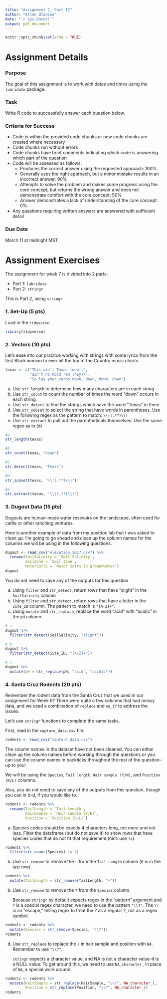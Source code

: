 ```yaml
---
title: "Assignment 7, Part II"
author: "Ellen Bledsoe"
date: "`r Sys.Date()`"
output: pdf_document
---
```


```r
knitr::opts_chunk$set(echo = TRUE)
```

# Assignment Details

### Purpose

The goal of this assignment is to work with dates and times using the `lubridate` package.

### Task

Write R code to successfully answer each question below.

### Criteria for Success

-   Code is within the provided code chunks or new code chunks are created where necessary
-   Code chunks run without errors
-   Code chunks have brief comments indicating which code is answering which part of the question
-   Code will be assessed as follows:
    -   Produces the correct answer using the requested approach: 100%
    -   Generally uses the right approach, but a minor mistake results in an incorrect answer: 90%
    -   Attempts to solve the problem and makes some progress using the core concept, but returns the wrong answer and does not demonstrate comfort with the core concept: 50%
    -   Answer demonstrates a lack of understanding of the core concept: 0%
-   Any questions requiring written answers are answered with sufficient detail

### Due Date

March 11 at midnight MST

# Assignment Exercises

The assignment for week 7 is divided into 2 parts:

-   Part 1: `lubridate`
-   Part 2: `stringr`

This is Part 2, using `stringr`

### 1. Set-Up (5 pts)

Load in the `tidyverse`.

```r
library(tidyverse)
```

### 2. Vectors (10 pts)

Let's ease into our practice working with strings with some lyrics from the first Black woman to ever hit the top of the Country music charts.

```r
texas <- c("This ain't Texas (woo),", 
           "ain't no hold 'em (hey)/",
           "So lay your cards down, down, down, down")
```

a.  Use `str_length` to determine how many characters are in each string
b.  Use `str_count` to count the number of times the word "down" occurs in each string.
c.  Use `str_detect` to find the strings which have the word "Texas" in them.
d.  Use `str_subset` to select the string that have words in parentheses. Use the following regex as the pattern to match: `\\((.*?)\\)`
e.  Use `str_extract` to pull out the parentheticals themselves. Use the same regex as in (d)

```r
#a
str_length(texas)

#b
str_count(texas, "down")

#c
str_detect(texas, "Texas")

#d
str_subset(texas, "\\((.*?)\\)")

#e
str_extract(texas, "\\((.*?)\\)")
```

### 3. Dugout Data (15 pts)

Dugouts are human-made water resevoirs on the landscape, often used for cattle or other ranching ventures.

Here is another example of data from my postdoc lab that I was asked to clean up. I'm going to go ahead and clean up the column names for the columns we will be using in the following questions.

```r
dugout <- read_csv("elevation_2017.csv") %>% 
  rename(SoilSalinity = `Soil Salinity`,
         SoilZone = `Soil Zone`,
         MajorSalts = `Major Salts in groundwater`)
dugout
```
You do not need to save any of the outputs for this question.

a.  Using `filter` and `str_detect`, return rows that have "slight" in the `SoilSalinity` column
b.  Using `filter` and `str_detect`, return rows that have a letter in the `Site_ID` column. The pattern to match is `"[A-Z]+"`.
c.  Using `mutate` and `str_replace`, replace the word "acid" with "acidic" in the `pH` column.

```r
# a
dugout %>% 
  filter(str_detect(SoilSalinity, "slight"))

# b
dugout %>% 
  filter(str_detect(Site_ID, "[A-Z]+"))

# c 
dugout %>% 
  mutate(pH = str_replace(pH, "acid", "acidic"))
```

### 4. Santa Cruz Rodents (20 pts)

Remember the rodent data from the Santa Cruz that we used in our assignment for Week 6? There were quite a few columns that had messy data, and we used a combination of `replace` and `na_if` to address the issues.

Let's use `stringr` functions to complete the same tasks.

First, read in the `capture_data.csv` file.

```r
rodents <- read_csv("capture_data.csv")
```

The column names in the dataset have not been cleaned. You can either clean up the column names before working through the questions or you can use the column names in backticks throughout the rest of the question--up to you!

We will be using the `Species`, `Tail length`, `Hair sample (Y/N)`, and `Position (R/L)` columns.

Also, you do not need to save any of the outputs from this question, though you can in b-d, if you would like to.

```r
rodents <- rodents %>% 
  rename(TailLength = `Tail length`,
         HairSample = `Hair sample (Y/N)`,
         Position = `Position (R/L)`)
```

a.  Species codes should be exactly 4 characters long, not more and not less. Filter the dataframe (but do not save it) to show rows that have species codes that do not fit that requirement (hint: use `!=`).

```r
rodents %>% 
  filter(str_count(Species) != 4)
```

b.  Use `str_remove` to remove the `~` from the `Tail Length` column (it is in the last row).

```r
rodents %>% 
  mutate(TailLength = str_remove(TailLength, "~"))
```

b.  Use `str_remove` to remove the `?` from the `Species` column.

    Because `stringr` by default expects regex in the "pattern" argument and `?` is a special regex character, we need to use the pattern `"\\?"`. The `\\` is an "escape," telling regex to treat the ? as a regular ?, not as a regex symbol.

```r
rodents <- rodents %>% 
  mutate(Species = str_remove(Species, "\\?"))
rodents
```

d.  Use `str_replace` to replace the `?` in hair sample and position with `NA`. Remember to use `"\\?"`.

    `stringr` expects a character value, and NA is not a character value--it is a NULL value. To get around this, we need to use `NA_character_` in place of `NA`, a special work around.

```r
rodents <- rodents %>% 
  mutate(HairSample = str_replace(HairSample, "\\?", NA_character_),
         Position = str_replace(Position, "\\?", NA_character_))
rodents
```
